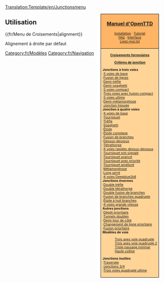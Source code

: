 <noinclude>[[Translation:Template/en/Junctionsmenu]]</noinclude>
<div style="float:right; padding-left:12px; background:#ffffff;">
<div style="border:1px solid #000000; background:#ffb466; padding:5px; -moz-border-radius-topleft:5px; -moz-border-radius-topright:5px; font-size: 12pt;">
<center><strong><font size="3">[[Main/fr/OpenTTD|Manuel d'OpenTTD]]</font></strong></center>
<div style="font-size: 8pt; text-align: center;">
[[Main/fr/Installation|Installation]] &middot; 
[[Main/fr/Tutoriel|Tutoriel]]<br />
[[Main/fr/FAQ|FAQ]] &middot; 
[[Main/fr/Interface|Interface]]<br />
[[Main/fr/Lisez-moi.txt|Lisez-moi.txt]]
</div>
</div>
<div style="border:1px solid black; border-top-width: 0px; background:#ffd496; padding:5px; -moz-border-radius-bottomleft:5px; -moz-border-radius-bottomright:8px; font-size: 8pt;">

<center>'''[[Main/fr/Croisements|Croisements ferroviaires]]'''</center>
<center>'''[[Main/fr/Critères de jonction|Critères de jonction]]'''</center>

'''Jonctions à trois voies'''<br>
:[[Main/fr/Trois voies de base|3 voies de base]]<br>
:[[Main/fr/Fusion de lignes|Fusion de lignes]]<br>
:[[Main/fr/Demi trèfle|Demi-trèfle]]<br>
:[[Main/fr/Demi Spaghetti|Demi-spaghetti]]<br>
:[[Main/fr/Trois voies compact|3 voies  compact]]<br>
:[[Main/fr/Jonction trois voies avec fusion de branches compact|Trois voies avec fusion compact]]<br>
:[[Main/fr/Trois voies ultime|3 voies ultime]]<br>
:[[Main/fr/Demi Métamorphose|Demi-métamorphose]]<br>
:[[Main/fr/Jonction tressée|Jonction tressée]]<br>

'''Jonction à quatre voies'''<br>
:[[Main/fr/Quatre voies de base|4 voies de base]]<br>
:[[Main/fr/Tourniquet|Tourniquet]]<br>
:[[Main/fr/Trèfle|Trèfle]]<br>
:[[Main/fr/Spaghetti|Spaghetti]]<br>
:[[Main/fr/Jonction en étoile|Étoile]]<br>
:[[Main/fr/Jonction en étoile complexe|Étoile complexe]]<br>
:[[Main/fr/Fusion de branches|Fusion de branches]]<br>
:[[Main/fr/Jonction dessus-dessous|Dessus-dessous]]<br>
:[[Main/fr/Jonction tétrathorpe|Tétrathorpe]]<br>
:[[Main/fr/Quatre voies à grande vitesse par survol dessus-dessous|4 voies rapides dessus-dessous]]<br>
:[[Main/fr/Tourniquet pré-signalé|Tourniquet pré-signalé]]<br>
:[[Main/fr/Tourniquet avancé|Tourniquet avancé]]<br>
:[[Main/fr/Tourniquet avec priorité|Tourniquet avec priorité]]<br>
:[[Main/fr/Tourniquet amélioré|Tourniquet amélioré]]<br>
:[[Main/fr/Métamorphose|Métamorphose]]<br>
:[[Main/fr/Long serré|Long serré]]<br>
:[[Main/fr/Quatre voies Deepblue2k8|4 voies Deepblue2k8]]<br>

'''Jonctions énormes'''<br>
:[[Main/fr/Double trèfle|Double trèfle]]<br>
:[[Main/fr/Jonction double tétrathorpe|Double tétrathorpe]]<br>
:[[Main/fr/Double fusion de branches|Double fusion de branches]]<br>
:[[Main/fr/Fusion de branches quadruple|Fusion de branches quadruple]]<br>
:[[Main/fr/Jonction en étoile à huit branches|Étoile à huit branches]]<br>
:[[Main/fr/Quatre voies grande vitesse|4 voies grande vitesse]]<br>

'''Autres jonctions'''<br>
:[[Main/en/Construction de dépôts/Fr#Configurations avancées de dépôt|Dépôt prioritaire]]<br>
:[[Main/fr/Tunnels doubles|Tunnels doubles]]<br>
:[[Main/fr/Demi-tour à côté|Demi-tour de côté]]<br>
:[[Main/fr/Changement de ligne prioritaire|Changement de ligne prioritaire]]<br>
:[[Main/fr/Fusion prioritaire|Fusion prioritaire]]<br>

'''Modèles de voie'''
:[[Main/fr/Trois axes voies quadruple|Trois axes voie quadruple]]<br>
:[[Main/fr/Trois axes voies quadruple 2|Trois axes voie quadruple 2]]<br>
:[[Main/fr/Triple passage minimal|Triple passage minimal]]<br>
:[[Main/fr/Haute colline|Haute colline]]<br>

'''Jonctions inutiles'''<br>
:[[Main/fr/Jonction de traversée|Traversée]]<br>
:[[Main/fr/Jonctions trois quarts|Jonctions 3/4]]<br>
:[[Main/fr/Jonction trois voies quadruple ultime|Trois voies quadruple ultime]]<br>

</div>
</div>
<noinclude>


==Utilisation==
<nowiki>{{fr/Menu de Croisements|alignment}}</nowiki>

Alignement à droite par défaut
[[Category:fr/Modèles]][[Category:fr/Navigation]]
</noinclude>